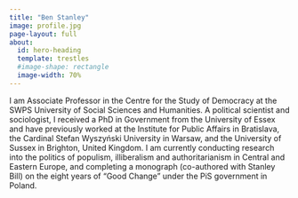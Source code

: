 ```yaml
---
title: "Ben Stanley"
image: profile.jpg
page-layout: full
about:
  id: hero-heading
  template: trestles
  #image-shape: rectangle
  image-width: 70%
---
```


::: {#hero-heading}

I am Associate Professor in the Centre for the Study of Democracy at the SWPS University of Social Sciences and Humanities. A political scientist and sociologist, I received a PhD in Government from the University of Essex and have previously worked at the Institute for Public Affairs in Bratislava, the Cardinal Stefan Wyszyński University in Warsaw, and the University of Sussex in Brighton, United Kingdom. I am currently conducting research into the politics of populism, illiberalism and authoritarianism in Central and Eastern Europe, and completing a monograph (co-authored with Stanley Bill) on the eight years of “Good Change” under the PiS government in Poland.

:::


